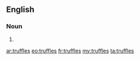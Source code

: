 ==English==

===Noun===
{{head|en|plural}}

# {{plural of|truffle|lang=en|nocat=1}}

[[ar:truffles]]
[[eo:truffles]]
[[fr:truffles]]
[[my:truffles]]
[[ta:truffles]]